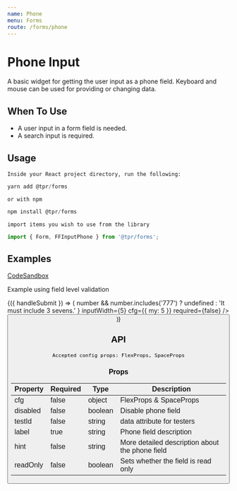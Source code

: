 ```yaml
---
name: Phone
menu: Forms
route: /forms/phone
---
```



# Phone Input

A basic widget for getting the user input as a phone field. Keyboard and mouse can be used for providing or changing data.

## When To Use

- A user input in a form field is needed.
- A search input is required.

## Usage

`Inside your React project directory, run the following:`

```js
yarn add @tpr/forms
```

`or with npm`

```js
npm install @tpr/forms
```

`import items you wish to use from the library`

```js
import { Form, FFInputPhone } from '@tpr/forms';
```

## Examples

[CodeSandbox](https://codesandbox.io)

Example using field level validation

<Playground>
	<Form onSubmit={console.log}>
		{({ handleSubmit }) => (
			<form onSubmit={handleSubmit}>
				<FFInputPhone
					name="phone_number"
					label="Phone Number"
					placeholder="07543 221 321"
					hint="Must be a UK number and 11 digits long"
					validate={(number) =>
						number && number.includes('777')
							? undefined
							: 'It must include 3 sevens.'
					}
					inputWidth={5}
					cfg={{ my: 5 }}
					required={false}
				/>
				<button type="submit" style={{ display: 'none' }} children="Submit" />
			</form>
		)}
	</Form>
</Playground>

## API

```
Accepted config props: FlexProps, SpaceProps
```

### Props

| Property | Required | Type    | Description                                     |
| -------- | -------- | ------- | --------------------------------------------    |
| cfg      | false    | object  | FlexProps & SpaceProps                          |
| disabled | false    | boolean | Disable phone field                             |
| testId   | false    | string  | data attribute for testers                      |
| label    | true     | string  | Phone field description                         |
| hint     | false    | string  | More detailed description about the phone field |
| readOnly | false    | boolean | Sets whether the field is read only             |
